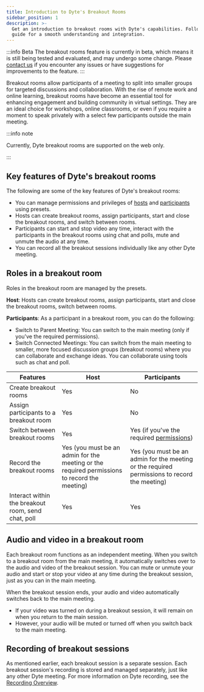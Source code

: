 ```yaml
---
title: Introduction to Dyte's Breakout Rooms
sidebar_position: 1
description: >-
  Get an introduction to breakout rooms with Dyte's capabilities. Follow our
  guide for a smooth understanding and integration.
---
```


:::info Beta
The breakout rooms feature is currently in beta, which means it is still being tested and evaluated, and may undergo some change. Please [contact us](https://dyte.io/contact) if you encounter any issues or have suggestions for improvements to the feature.
:::

Breakout rooms allow participants of a meeting to split into smaller groups for targeted discussions and collaboration. With the rise of remote work and online learning, breakout rooms have become an essential tool for enhancing engagement and building community in virtual settings. They are an ideal choice for workshops, online classrooms, or even if you require a moment to speak privately with a select few participants outside the main meeting.

:::info note

Currently, Dyte breakout rooms are supported on the web only.

:::

## Key features of Dyte's breakout rooms

The following are some of the key features of Dyte's breakout rooms:

- You can manage permissions and privileges of [hosts](/guides/capabilities/breakoutroom/create-breakout-rooms#hosts) and [participants](/guides/capabilities/breakoutroom/create-breakout-rooms#participants) using presets.
- Hosts can create breakout rooms, assign participants, start and close the breakout rooms, and switch between rooms.
- Participants can start and stop video any time, interact with the participants in the breakout rooms using chat and polls, mute and unmute the audio at any time.
- You can record all the breakout sessions individually like any other Dyte meeting.

## Roles in a breakout room

Roles in the breakout room are managed by the presets.

**Host**: Hosts can create breakout rooms, assign participants, start and close the breakout rooms, switch between rooms.

**Participants**: As a participant in a breakout room, you can do the following:

- Switch to Parent Meeting: You can switch to the main meeting (only if you've the required permissions).
- Switch Connected Meetings: You can switch from the main meeting to smaller, more focused discussion groups (breakout rooms) where you can collaborate and exchange ideas. You can collaborate using tools such as chat and poll.

| **Features**                                       | **Host**                                                                                     | **Participants**                                                                                                 |
| -------------------------------------------------- | -------------------------------------------------------------------------------------------- | ---------------------------------------------------------------------------------------------------------------- |
| Create breakout rooms                              | Yes                                                                                          | No                                                                                                               |
| Assign participants to a breakout room             | Yes                                                                                          | No                                                                                                               |
| Switch between breakout rooms                      | Yes                                                                                          | Yes (if you've the required [permissions](/guides/capabilities/breakoutroom/create-breakout-rooms#participants)) |
| Record the breakout rooms                          | Yes (you must be an admin for the meeting or the required permissions to record the meeting) | Yes (you must be an admin for the meeting or the required permissions to record the meeting)                     |
| Interact within the breakout room, send chat, poll | Yes                                                                                          | Yes                                                                                                              |

## Audio and video in a breakout room

Each breakout room functions as an independent meeting. When you switch to a breakout room from the main meeting, it automatically switches over to the audio and video of the breakout session. You can mute or unmute your audio and start or stop your video at any time during the breakout session, just as you can in the main meeting.

When the breakout session ends, your audio and video automatically switches back to the main meeting.

- If your video was turned on during a breakout session, it will remain on when you return to the main session.
- However, your audio will be muted or turned off when you switch back to the main meeting.

## Recording of breakout sessions

As mentioned earlier, each breakout session is a separate session. Each breakout session's recording is stored and managed separately, just like any other Dyte meeting. For more information on Dyte recording, see the [Recording Overview](/guides/capabilities/recording/recording-overview).

<head>
  <title>Introduction to Dyte's Breakout Rooms Guide</title>
</head>
